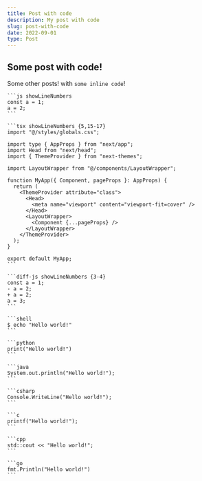 ```yaml
---
title: Post with code
description: My post with code
slug: post-with-code
date: 2022-09-01
type: Post
---
```


## Some post with code!

Some other posts! with `some inline code`!

    ```js showLineNumbers
    const a = 1;
    a = 2;
    ```

    ```tsx showLineNumbers {5,15-17}
    import "@/styles/globals.css";

    import type { AppProps } from "next/app";
    import Head from "next/head";
    import { ThemeProvider } from "next-themes";

    import LayoutWrapper from "@/components/LayoutWrapper";

    function MyApp({ Component, pageProps }: AppProps) {
      return (
        <ThemeProvider attribute="class">
          <Head>
            <meta name="viewport" content="viewport-fit=cover" />
          </Head>
          <LayoutWrapper>
            <Component {...pageProps} />
          </LayoutWrapper>
        </ThemeProvider>
      );
    }

    export default MyApp;
    ```

    ```diff-js showLineNumbers {3-4}
    const a = 1;
    - a = 2;
    + a = 2;
    a = 3;
    ```

    ```shell
    $ echo "Hello world!"
    ```

    ```python
    print("Hello world!")
    ```

    ```java
    System.out.println("Hello world!");
    ```

    ```csharp
    Console.WriteLine("Hello world!");
    ```

    ```c
    printf("Hello world!");
    ```

    ```cpp
    std::cout << "Hello world!";
    ```

    ```go
    fmt.Println("Hello world!")
    ```
